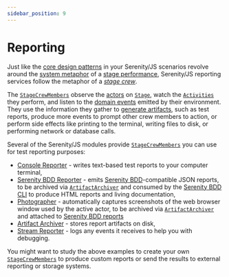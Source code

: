 ```yaml
---
sidebar_position: 9
---
```


# Reporting

Just like the [core design patterns](/handbook/design/) in your Serenity/JS scenarios revolve around the [system metaphor](http://www.extremeprogramming.org/rules/metaphor.html)
of a [stage performance](/handbook/design/screenplay-pattern), Serenity/JS reporting services follow the metaphor of a [_stage crew_](https://en.wikipedia.org/wiki/Running_crew).

The [`StageCrewMembers`](/api/core/interface/StageCrewMember) observe the [actors](/api/core/class/Actor) on [`Stage`](/api/core/class/Stage),
watch the [`Activities`](/api/core/class/Activity) they perform, and listen to the [domain events](/handbook/reporting/domain-events) emitted by their environment.
They use the information they gather to [generate artifacts](/api/core-events/class/ArtifactGenerated), such as test reports,
produce more events to prompt other crew members to action, or perform side effects like printing to the terminal, writing files to disk, or performing network or database calls.

Several of the Serenity/JS modules provide [`StageCrewMembers`](/api/core/interface/StageCrewMember) you can use for test reporting purposes:
- [Console Reporter](/handbook/reporting/console-reporter) - writes text-based test reports to your computer terminal,
- [Serenity BDD Reporter](/handbook/reporting/serenity-bdd-reporter) - emits [Serenity BDD](https://serenity-bdd.github.io/)-compatible JSON reports, to be archived via [`ArtifactArchiver`](/handbook/reporting/artifact-archiver) and consumed by the [Serenity BDD CLI](/api/serenity-bdd/#serenity-bdd-living-documentation) to produce HTML reports and living documentation,
- [Photographer](/handbook/reporting/photographer) - automatically captures screenshots of the web browser window used by the active actor, to be archived via [`ArtifactArchiver`](/handbook/reporting/artifact-archiver) and attached to [Serenity BDD reports](/handbook/reporting/serenity-bdd-reporter)
- [Artifact Archiver](/handbook/reporting/artifact-archiver) - stores report artifacts on disk,
- [Stream Reporter](/handbook/reporting/stream-reporter) - logs any events it receives to help you with debugging.

You might want to study the above examples to create your own [`StageCrewMembers`](/api/core/interface/StageCrewMember) to produce custom reports or send the results to external reporting or storage systems.
